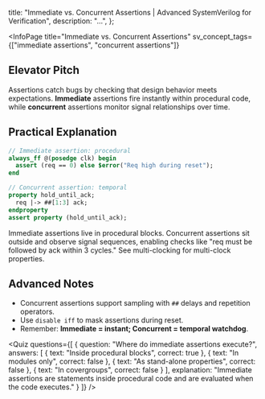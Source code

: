 
  title: "Immediate vs. Concurrent Assertions | Advanced SystemVerilog for Verification",
  description: "...",
};

<InfoPage
  title="Immediate vs. Concurrent Assertions"
  sv_concept_tags={["immediate assertions", "concurrent assertions"]}
>

  ## Elevator Pitch

  Assertions catch bugs by checking that design behavior meets expectations. **Immediate** assertions fire instantly within procedural code, while **concurrent** assertions monitor signal relationships over time.

  ## Practical Explanation

  ```systemverilog
  // Immediate assertion: procedural
  always_ff @(posedge clk) begin
    assert (req == 0) else $error("Req high during reset");
  end

  // Concurrent assertion: temporal
  property hold_until_ack;
    req |-> ##[1:3] ack;
  endproperty
  assert property (hold_until_ack);
  ```

  Immediate assertions live in <Link href="/curriculum/T1_Foundational/F3_Procedural_Constructs/flow-control">procedural blocks</Link>. Concurrent assertions sit outside and observe signal sequences, enabling checks like "req must be followed by ack within 3 cycles." See <Link href="/curriculum/T2_Intermediate/I-SV-4_Assertions_SVA/multi-clocking">multi-clocking</Link> for multi-clock properties.

  ## Advanced Notes

  * Concurrent assertions support sampling with `##` delays and repetition operators.
  * Use `disable iff` to mask assertions during reset.
  * Remember: **Immediate = instant; Concurrent = temporal watchdog**.

  <Quiz questions={[
    {
      question: "Where do immediate assertions execute?",
      answers: [
        { text: "Inside procedural blocks", correct: true },
        { text: "In modules only", correct: false },
        { text: "As stand-alone properties", correct: false },
        { text: "In covergroups", correct: false }
      ],
      explanation: "Immediate assertions are statements inside procedural code and are evaluated when the code executes."
    }
  ]} />

</InfoPage>